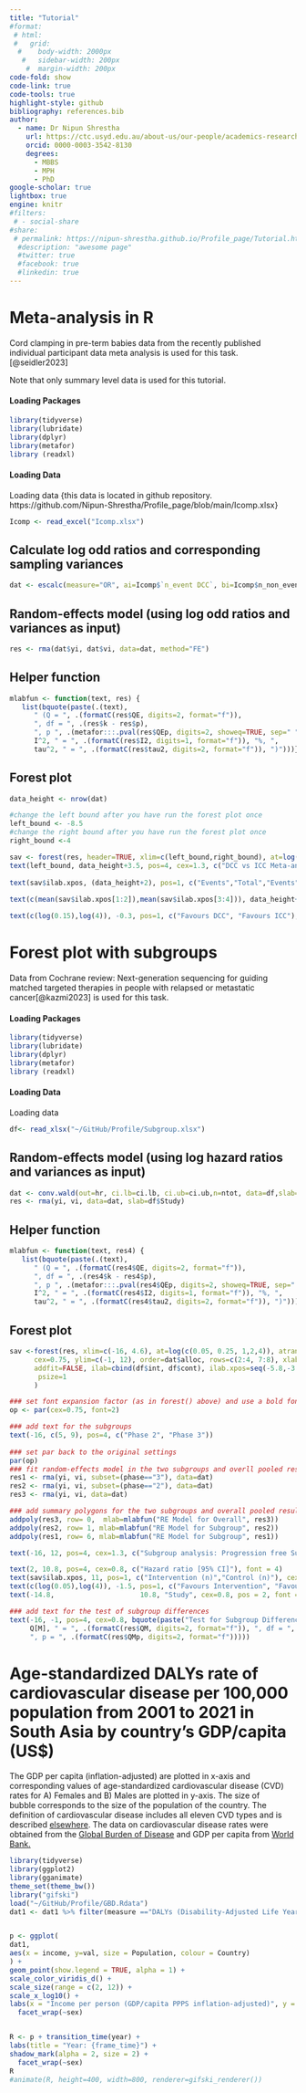 ```yaml
---
title: "Tutorial"
#format:
 # html:
 #   grid: 
  #    body-width: 2000px
   #   sidebar-width: 200px
    #  margin-width: 200px
code-fold: show
code-link: true
code-tools: true
highlight-style: github
bibliography: references.bib
author: 
  - name: Dr Nipun Shrestha
    url: https://ctc.usyd.edu.au/about-us/our-people/academics-research-fellows/dr-nipun-shrestha/
    orcid: 0000-0003-3542-8130
    degrees: 
      - MBBS
      - MPH
      - PhD
google-scholar: true
lightbox: true
engine: knitr
#filters:
 # - social-share
#share:
 # permalink: https://nipun-shrestha.github.io/Profile_page/Tutorial.html
  #description: "awesome page"
  #twitter: true
  #facebook: true
  #linkedin: true
---
```


# Meta-analysis in R

Cord clamping in pre-term babies data from the recently published individual participant data meta analysis is used for this task.[@seidler2023]

::: callout-note
Note that only summary level data is used for this tutorial.
:::

::: panel-tabset
#### Loading Packages

```r
library(tidyverse)
library(lubridate)
library(dplyr)
library(metafor)
library (readxl)
```

#### Loading Data

Loading data {this data is located in github repository. https://github.com/Nipun-Shrestha/Profile_page/blob/main/Icomp.xlsx}

```r
Icomp <- read_excel("Icomp.xlsx")
```
:::

## Calculate log odd ratios and corresponding sampling variances

```r
dat <- escalc(measure="OR", ai=Icomp$`n_event DCC`, bi=Icomp$n_non_event_DCC, ci=Icomp$`n_event ICC`, di=Icomp$n_non_event_ICC, slab =paste(Icomp$studyid), data=Icomp)
```

## Random-effects model (using log odd ratios and variances as input)

```r
res <- rma(dat$yi, dat$vi, data=dat, method="FE")
```

## Helper function

```r
mlabfun <- function(text, res) {
   list(bquote(paste(.(text),
      " (Q = ", .(formatC(res$QE, digits=2, format="f")),
      ", df = ", .(res$k - res$p),
      ", p ", .(metafor:::.pval(res$QEp, digits=2, showeq=TRUE, sep=" ")), "; ",
      I^2, " = ", .(formatC(res$I2, digits=1, format="f")), "%, ",
      tau^2, " = ", .(formatC(res$tau2, digits=2, format="f")), ")")))}
```

## Forest plot

```r


data_height <- nrow(dat)

#change the left bound after you have run the forest plot once
left_bound <- -8.5
#change the right bound after you have run the forest plot once
right_bound <-4

sav <- forest(res, header=TRUE, xlim=c(left_bound,right_bound), at=log(c(0.5, 0.25, 1, 4)), atransf=exp, ylim=c(-1, (data_height +3)), xlab ="Odds ratio", mlab=mlabfun("RE Model for All Studies", res), ilab=cbind(Icomp$`n_event DCC`, N_DCC, Icomp$`n_event ICC`, Icomp$N_ICC), ilab.xpos=seq(-5.8,-3.8, length = 4), slab=paste(dat$studyid), psize=1)
text(left_bound, data_height+3.5, pos=4, cex=1.3, c("DCC vs ICC Meta-analysis - Death before discharge"), font = 4)
  
text(sav$ilab.xpos, (data_height+2), pos=1, c("Events","Total","Events","Total"), cex = 1.1, font =3)
  
text(c(mean(sav$ilab.xpos[1:2]),mean(sav$ilab.xpos[3:4])), data_height+3, c("DCC","ICC"), pos=1, cex=1.3)

text(c(log(0.15),log(4)), -0.3, pos=1, c("Favours DCC", "Favours ICC"), cex=1.3)
```

# Forest plot with subgroups

Data from Cochrane review: Next-generation sequencing for guiding matched targeted therapies in people with relapsed or metastatic cancer[@kazmi2023] is used for this task.

::: panel-tabset
#### Loading Packages

```r
library(tidyverse)
library(lubridate)
library(dplyr)
library(metafor)
library (readxl)
```

#### Loading Data

Loading data

```r
df<- read_xlsx("~/GitHub/Profile/Subgroup.xlsx")
```
:::

## Random-effects model (using log hazard ratios and variances as input)

```r
dat <- conv.wald(out=hr, ci.lb=ci.lb, ci.ub=ci.ub,n=ntot, data=df,slab=df$Study, transf=log)
res <- rma(yi, vi, data=dat, slab=df$Study)
```

## Helper function

```r
mlabfun <- function(text, res4) {
   list(bquote(paste(.(text),
      " (Q = ", .(formatC(res4$QE, digits=2, format="f")),
      ", df = ", .(res4$k - res4$p),
      ", p ", .(metafor:::.pval(res4$QEp, digits=2, showeq=TRUE, sep=" ")), "; ",
      I^2, " = ", .(formatC(res4$I2, digits=1, format="f")), "%, ",
      tau^2, " = ", .(formatC(res4$tau2, digits=2, format="f")), ")")))}
```

## Forest plot

```r


sav <-forest(res, xlim=c(-16, 4.6), at=log(c(0.05, 0.25, 1,2,4)), atransf=exp,
      cex=0.75, ylim=c(-1, 12), order=dat$alloc, rows=c(2:4, 7:8), xlab ="Hazard ratio", 
      addfit=FALSE, ilab=cbind(df$int, df$cont), ilab.xpos=seq(-5.8,-3.8, length = 2), 
       psize=1
      )

### set font expansion factor (as in forest() above) and use a bold font
op <- par(cex=0.75, font=2)

### add text for the subgroups
text(-16, c(5, 9), pos=4, c("Phase 2", "Phase 3"))
                               
### set par back to the original settings
par(op)
### fit random-effects model in the two subgroups and overll pooled result
res1 <- rma(yi, vi, subset=(phase=="3"), data=dat)
res2 <- rma(yi, vi, subset=(phase=="2"), data=dat)
res3 <- rma(yi, vi, data=dat)

### add summary polygons for the two subgroups and overall pooled result
addpoly(res3, row= 0,  mlab=mlabfun("RE Model for Overall", res3))
addpoly(res2, row= 1, mlab=mlabfun("RE Model for Subgroup", res2))
addpoly(res1, row= 6, mlab=mlabfun("RE Model for Subgroup", res1))

text(-16, 12, pos=4, cex=1.3, c("Subgroup analysis: Progression free Survival for Prostate Cancer based on phase of trial"), font = 4)

text(2, 10.8, pos=4, cex=0.8, c("Hazard ratio [95% CI]"), font = 4)
text(sav$ilab.xpos, 11, pos=1, c("Intervention (n)","Control (n)"), cex = 0.8, font =4)
text(c(log(0.05),log(4)), -1.5, pos=1, c("Favours Intervention", "Favours Control"), cex=0.8)
text(-14.8,                     10.8, "Study", cex=0.8, pos = 2, font =4)

### add text for the test of subgroup differences
text(-16, -1, pos=4, cex=0.8, bquote(paste("Test for Subgroup Differences: ",
     Q[M], " = ", .(formatC(res$QM, digits=2, format="f")), ", df = ", .(res$p - 1),
     ", p = ", .(formatC(res$QMp, digits=2, format="f")))))

```

# Age-standardized DALYs rate of cardiovascular disease per 100,000 population from 2001 to 2021 in South Asia by country’s GDP/capita (US\$)

The GDP per capita (inflation-adjusted) are plotted in x-axis and corresponding values of age-standardized cardiovascular disease (CVD) rates for A) Females and B) Males are plotted in y-axis. The size of bubble corresponds to the size of the population of the country. The definition of cardiovascular disease includes all eleven CVD types and is described [elsewhere](https://www.healthdata.org/research-analysis/gbd "GBD"). The data on cardiovascular disease rates were obtained from the [Global Burden of Disease](https://www.healthdata.org/research-analysis/gbd "GBD") and GDP per capita from [World Bank.](https://data.worldbank.org/indicator/NY.GDP.PCAP.CD?end=2022&locations=8S&start=2001)

```r
library(tidyverse)
library(ggplot2)
library(gganimate)
theme_set(theme_bw())
library("gifski")
load("~/GitHub/Profile/GBD.Rdata")
dat1 <- dat1 %>% filter(measure =="DALYs (Disability-Adjusted Life Years)") 


p <- ggplot(
dat1,
aes(x = income, y=val, size = Population, colour = Country)
) +
geom_point(show.legend = TRUE, alpha = 1) +
scale_color_viridis_d() +
scale_size(range = c(2, 12)) +
scale_x_log10() +
labs(x = "Income per person (GDP/capita PPPS inflation-adjusted)", y = "Age-standardized DALYs rate per 100,000") +
  facet_wrap(~sex)


R <- p + transition_time(year) +
labs(title = "Year: {frame_time}") +
shadow_mark(alpha = 2, size = 2) +
  facet_wrap(~sex)
R
#animate(R, height=400, width=800, renderer=gifski_renderer())

```
